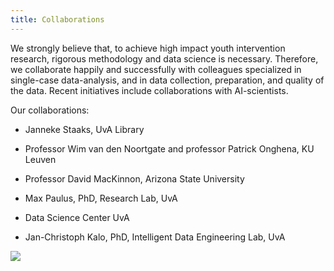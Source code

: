 ```yaml
---
title: Collaborations
---
```

We strongly believe that, to achieve high impact youth intervention research, rigorous methodology and data science is necessary. Therefore, we collaborate happily and successfully with colleagues specialized in single-case data-analysis, and in data collection, preparation, and quality of the data. Recent initiatives include collaborations with AI-scientists.

Our collaborations:

*   Janneke Staaks, UvA Library
    
*   Professor Wim van den Noortgate and professor Patrick Onghena, KU Leuven
    
*   Professor David MacKinnon, Arizona State University
    
*   Max Paulus, PhD, Research Lab, UvA
    
*   Data Science Center UvA
    
*   Jan-Christoph Kalo, PhD, Intelligent Data Engineering Lab, UvA
    

![](/images/images-2.png)